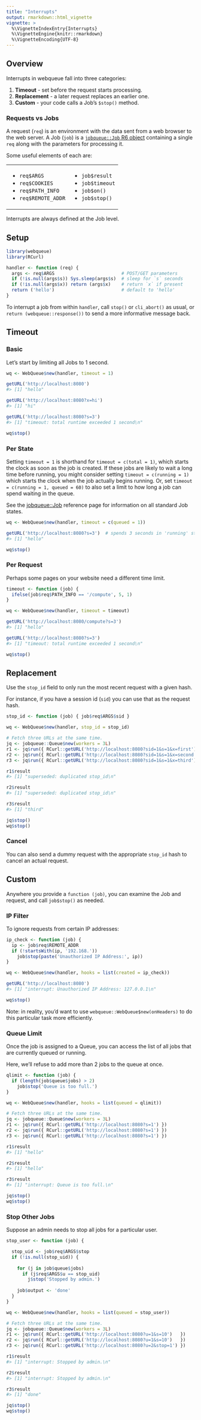 ```yaml
---
title: "Interrupts"
output: rmarkdown::html_vignette
vignette: >
  %\VignetteIndexEntry{Interrupts}
  %\VignetteEngine{knitr::rmarkdown}
  %\VignetteEncoding{UTF-8}
---
```



## Overview

Interrupts in webqueue fall into three categories:

1. **Timeout** - set before the request starts processing.
2. **Replacement** - a later request replaces an earlier one.
3. **Custom** - your code calls a Job's `$stop()` method.


### Requests vs Jobs

A request (`req`) is an environment with the data sent from a web browser to the web server. A Job (`job`) is a [`jobqueue::Job` R6 object](https://cmmr.github.io/jobqueue/reference/Job.html) containing a single `req` along with the parameters for processing it.

Some useful elements of each are:

<table><tr><td>

* `req$ARGS`
* `req$COOKIES`
* `req$PATH_INFO`
* `req$REMOTE_ADDR`

</td><td>

* `job$result`
* `job$timeout`
* `job$on()`
* `job$stop()`

</td></tr></table>

Interrupts are always defined at the Job level.


## Setup

```r
library(webqueue)
library(RCurl)

handler <- function (req) {
  args <- req$ARGS                         # POST/GET parameters
  if (!is.null(args$s)) Sys.sleep(args$s)  # sleep for `s` seconds
  if (!is.null(args$x)) return (args$x)    # return `x` if present
  return ('hello')                         # default to 'hello'
}

```

To interrupt a job from within `handler`, call `stop()` or `cli_abort()` as usual, or `return (webqueue::response())` to send a more informative message back.



## Timeout


### Basic

Let's start by limiting all Jobs to 1 second.

```r
wq <- WebQueue$new(handler, timeout = 1)

getURL('http://localhost:8080')
#> [1] "hello"

getURL('http://localhost:8080?x=hi')
#> [1] "hi"

getURL('http://localhost:8080?s=3')
#> [1] "timeout: total runtime exceeded 1 second\n"

wq$stop()
```


### Per State

Setting `timeout = 1` is shorthand for `timeout = c(total = 1)`, which starts 
the clock as soon as the job is created. If these jobs are likely to wait a 
long time before running, you might consider setting `timeout = c(running = 1)` 
which starts the clock when the job actually begins running. Or, set 
`timeout = c(running = 1, queued = 60)`  to also set a limit to how long a job 
can spend waiting in the queue.

See the [jobqueue::Job](https://cmmr.github.io/jobqueue/reference/Job.html#arguments-2)
reference page for information on all standard Job states.

```r
wq <- WebQueue$new(handler, timeout = c(queued = 1))

getURL('http://localhost:8080?s=3')  # spends 3 seconds in 'running' state
#> [1] "hello"

wq$stop()
```


### Per Request

Perhaps some pages on your website need a different time limit.

```r
timeout <- function (job) {
  ifelse(job$req$PATH_INFO == '/compute', 5, 1)
}

wq <- WebQueue$new(handler, timeout = timeout)

getURL('http://localhost:8080/compute?s=3')
#> [1] "hello"

getURL('http://localhost:8080?s=3')
#> [1] "timeout: total runtime exceeded 1 second\n"

wq$stop()
```



## Replacement

Use the `stop_id` field to only run the most recent request with a given hash.

For instance, if you have a session id (`sid`) you can use that as the request hash.


```r
stop_id <- function (job) { job$req$ARGS$sid }

wq <- WebQueue$new(handler, stop_id = stop_id)

# Fetch three URLs at the same time.
jq <- jobqueue::Queue$new(workers = 3L)
r1 <- jq$run({ RCurl::getURL('http://localhost:8080?sid=1&s=1&x=first')  })
r2 <- jq$run({ RCurl::getURL('http://localhost:8080?sid=1&s=1&x=second') })
r3 <- jq$run({ RCurl::getURL('http://localhost:8080?sid=1&s=1&x=third')  })

r1$result
#> [1] "superseded: duplicated stop_id\n"

r2$result
#> [1] "superseded: duplicated stop_id\n"

r3$result
#> [1] "third"

jq$stop()
wq$stop()
```


### Cancel

You can also send a dummy request with the appropriate `stop_id` hash to cancel 
an actual request.




## Custom

Anywhere you provide a `function (job)`, you can examine the Job and request, 
and call `job$stop()` as needed.

### IP Filter

To ignore requests from certain IP addresses:

```r
ip_check <- function (job) {
  ip <- job$req$REMOTE_ADDR
  if (!startsWith(ip, '192.168.'))
    job$stop(paste('Unauthorized IP Address:', ip))
}

wq <- WebQueue$new(handler, hooks = list(created = ip_check))

getURL('http://localhost:8080')
#> [1] "interrupt: Unauthorized IP Address: 127.0.0.1\n"

wq$stop()
```

Note: in reality, you'd want to use `webqueue::WebQueue$new(onHeaders)` to do 
this particular task more efficiently.


### Queue Limit

Once the job is assigned to a Queue, you can access the list of all jobs that 
are currently queued or running.

Here, we'll refuse to add more than 2 jobs to the queue at once.

```r
qlimit <- function (job) {
  if (length(job$queue$jobs) > 2)
    job$stop('Queue is too full.')
}

wq <- WebQueue$new(handler, hooks = list(queued = qlimit))

# Fetch three URLs at the same time.
jq <- jobqueue::Queue$new(workers = 3L)
r1 <- jq$run({ RCurl::getURL('http://localhost:8080?s=1') })
r2 <- jq$run({ RCurl::getURL('http://localhost:8080?s=1') })
r3 <- jq$run({ RCurl::getURL('http://localhost:8080?s=1') })

r1$result
#> [1] "hello"

r2$result
#> [1] "hello"

r3$result
#> [1] "interrupt: Queue is too full.\n"

jq$stop()
wq$stop()
```

### Stop Other Jobs

Suppose an admin needs to stop all jobs for a particular user.

```r
stop_user <- function (job) {

  stop_uid <- job$req$ARGS$stop
  if (!is.null(stop_uid)) {
  
    for (j in job$queue$jobs)
      if (j$req$ARGS$u == stop_uid)
        j$stop('Stopped by admin.')
    
    job$output <- 'done'
  }
}

wq <- WebQueue$new(handler, hooks = list(queued = stop_user))

# Fetch three URLs at the same time.
jq <- jobqueue::Queue$new(workers = 3L)
r1 <- jq$run({ RCurl::getURL('http://localhost:8080?u=1&s=10')   })
r2 <- jq$run({ RCurl::getURL('http://localhost:8080?u=1&s=10')   })
r3 <- jq$run({ RCurl::getURL('http://localhost:8080?u=2&stop=1') })

r1$result
#> [1] "interrupt: Stopped by admin.\n"

r2$result
#> [1] "interrupt: Stopped by admin.\n"

r3$result
#> [1] "done"

jq$stop()
wq$stop()
```




